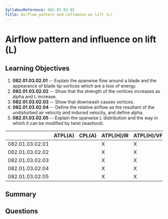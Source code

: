 ```yaml
---
SyllabusReference: 082.01.03.02
Title: Airflow pattern and influence on lift (L)
---
```


# Airflow pattern and influence on lift (L)

## Learning Objectives

1. **082.01.03.02.01** -- Explain the spanwise flow around a blade and the
   appearance of blade tip vortices which are a loss of energy.
2. **082.01.03.02.02** -- Show that the strength of the vortices increases as
   alpha and L increase.
3. **082.01.03.02.03** -- Show that downwash causes vortices.
4. **082.01.03.02.04** -- Define the relative airflow as the resultant of the
   undisturbed air velocity and induced velocity, and define alpha.
5. **082.01.03.02.05** -- Explain the spanwise L distribution and the way in which
   it can be modified by twist (washout).

|                 | ATPL(A) | CPL(A) | ATPL(H)/IR | ATPL(H)/VFR | CPL(H) | IR  | CBIR(A) |
| --------------- | ------- | ------ | ---------- | ----------- | ------ | --- | ------- |
| 082.01.03.02.01 |         |        | X          | X           | X      |     |         |
| 082.01.03.02.02 |         |        | X          | X           | X      |     |         |
| 082.01.03.02.03 |         |        | X          | X           | X      |     |         |
| 082.01.03.02.04 |         |        | X          | X           | X      |     |         |
| 082.01.03.02.05 |         |        | X          | X           | X      |     |         |

## Summary

## Questions
